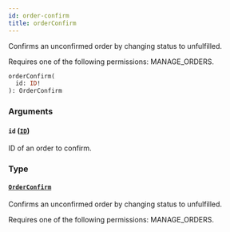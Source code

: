 ```yaml
---
id: order-confirm
title: orderConfirm
---
```



Confirms an unconfirmed order by changing status to unfulfilled. 

Requires one of the following permissions: MANAGE_ORDERS.

```graphql
orderConfirm(
  id: ID!
): OrderConfirm
```


### Arguments

#### `id` ([`ID`](../../../developer/api-reference/scalars/id))

ID of an order to confirm.


### Type

#### [`OrderConfirm`](../../../developer/api-reference/objects/order-confirm) 

Confirms an unconfirmed order by changing status to unfulfilled. 

Requires one of the following permissions: MANAGE_ORDERS.




